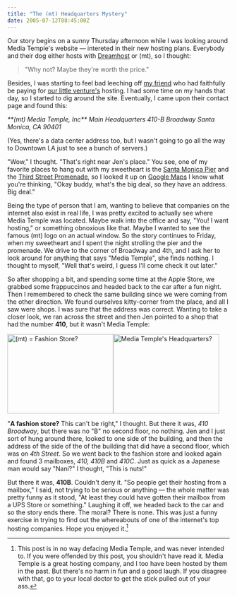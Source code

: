 ```yaml
---
title: "The (mt) Headquarters Mystery"
date: 2005-07-12T08:45:00Z
---
```


Our story begins on a sunny Thursday afternoon while I was looking around Media Temple's website — intereted in their new hosting plans. Everybody and their dog either hosts with [Dreamhost][1] or (mt), so I thought:

> "Why not? Maybe they're worth the price."

Besides, I was starting to feel bad leeching off [my friend][2] who had faithfully be paying for [our little venture's][3] hosting. I had some time on my hands that day, so I started to dig around the site. Eventually, I came upon their contact page and found this:

<address>
  **(mt) Media Temple, Inc**
Main Headquarters
410-B Broadway
Santa Monica, CA 90401
</address>

(Yes, there's a data center address too, but I wasn't going to go all the way to Downtown LA just to see a bunch of servers.)

"Wow," I thought. "That's right near Jen's place." You see, one of my favorite places to hang out with my sweetheart is the [Santa Monica Pier][4] and the [Third Street Promenade][5], so I looked it up on [Google Maps][6] I know what you're thinking, "Okay buddy, what's the big deal, so they have an address. Big deal."

Being the type of person that I am, wanting to believe that companies on the internet also exist in real life, I was pretty excited to actually see where Media Temple was located. Maybe walk into the office and say, "You! I want hosting," or something obnoxious like that. Maybe I wanted to see the famous (mt) logo on an actual window. So the story continues to Friday, when my sweetheart and I spent the night strolling the pier and the promenade. We drive to the corner of Broadway and 4th, and I ask her to look around for anything that says "Media Temple", she finds nothing. I thought to myself, "Well that's weird, I guess I'll come check it out later."

So after shopping a bit, and spending some time at the Apple Store, we grabbed some frappuccinos and headed back to the car after a fun night. Then I remembered to check the same building since we were coming from the other direction. We found ourselves kitty-corner from the place, and all I saw were shops. I was sure that the address was correct. Wanting to take a closer look, we ran across the street and then Jen pointed to a shop that had the number **410**, but it wasn't Media Temple:

[<img src="https://photos23.flickr.com/25505216_682628e4e2_m.jpg" width="240" height="180" alt="(mt) = Fashion Store?" class="posted" />][7][<img src="https://photos23.flickr.com/25505170_db70164c98_o.jpg" width="240" height="180" alt="Media Temple's Headquarters?" class="posted" />][8]

"**A fashion store?** This can't be right," I thought. But there it was, *410 Broadway*, but there was no "B" no second floor, no nothing. Jen and I just sort of hung around there, looked to one side of the building, and then the address of the side of the of the building that did have a second floor, which was on *4th Street*. So we went back to the fashion store and looked again and found 3 mailboxes, *410, 410B* and *410C*. Just as quick as a Japanese man would say "Nani?" I thought, "This is nuts!"

But there it was, **410B**. Couldn't deny it. "So people get their hosting from a mailbox," I said, not trying to be serious or anything — the whole matter was pretty funny as it stood, "At least they could have gotten their mailbox from a UPS Store or something." Laughing it off, we headed back to the car and so the story ends there. The moral? There is none. This was just a funny exercise in trying to find out the whereabouts of one of the internet's top hosting companies. Hope you enjoyed it.[^1]

[^1]: This post is in no way defacing Media Temple, and was never intended to. If you were offended by this post, you shouldn't have read it. Media Temple is a great hosting company, and I too have been hosted by them in the past. But there's no harm in fun and a good laugh. If you disagree with that, go to your local doctor to get the stick pulled out of your ass.

[1]: http://www.dreamhost.com
[2]: http://alex.imaznation.com
[3]: http://www.directpixel.com
[4]: http://www.santamonicapier.org/
[5]: http://www.downtownsm.com/
[6]: http://maps.google.com/maps?q=410-B+Broadway,+Santa+Monica,+CA
[7]: http://www.flickr.com/photos/avalonstar/25505216/ "Photo Sharing"
[8]: http://www.flickr.com/photos/avalonstar/25505170/ "Photo Sharing"
